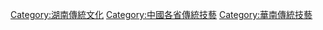 [[Category:湖南傳統文化|Category:湖南傳統文化]]
[[Category:中國各省傳統技藝|Category:中國各省傳統技藝]]
[[Category:華南傳統技藝|Category:華南傳統技藝]]